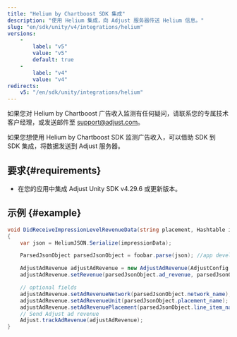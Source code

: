 ```yaml
---
title: "Helium by Chartboost SDK 集成"
description: "使用 Helium 集成，向 Adjust 服务器传送 Helium 信息。"
slug: "en/sdk/unity/v4/integrations/helium"
versions: 
    - 
        label: "v5"
        value: "v5"
        default: true
    - 
        label: "v4"
        value: "v4"
redirects: 
    v5: "/en/sdk/unity/integrations/helium"
---
```

<callout type="note"> 

如果您对 Helium by Chartboost 广告收入监测有任何疑问，请联系您的专属技术客户经理，或发送邮件至 [support@adjust.com](mailto:support@adjust.com)。
</Callout> 

如果您想使用 Helium by Chartboost SDK 监测广告收入，可以借助 SDK 到 SDK 集成，将数据发送到 Adjust 服务器。

要求\{\#requirements\}
-----------------------

* 在您的应用中集成 Adjust Unity SDK v4\.29\.6 或更新版本。

示例 \{\#example\}
-------------------

```cs
void DidReceiveImpressionLevelRevenueData(string placement, Hashtable impressionData)
{
    var json = HeliumJSON.Serialize(impressionData);

    ParsedJsonObject parsedJsonObject = foobar.parse(json); //app developer defined function to parse Helium impressionData JSON string

    AdjustAdRevenue adjustAdRevenue = new AdjustAdRevenue(AdjustConfig.AdjustAdRevenueSourceHeliumChartboost);
    adjustAdRevenue.setRevenue(parsedJsonObject.ad_revenue, parsedJsonObject.currency_type);

    // optional fields
    adjustAdRevenue.setAdRevenueNetwork(parsedJsonObject.network_name);     // Helium demand network name
    adjustAdRevenue.setAdRevenueUnit(parsedJsonObject.placement_name);      // Helium placement name
    adjustAdRevenue.setAdRevenuePlacement(parsedJsonObject.line_item_name); // Helium line item name
    // Send Adjust ad revenue
    Adjust.trackAdRevenue(adjustAdRevenue);
}
```

